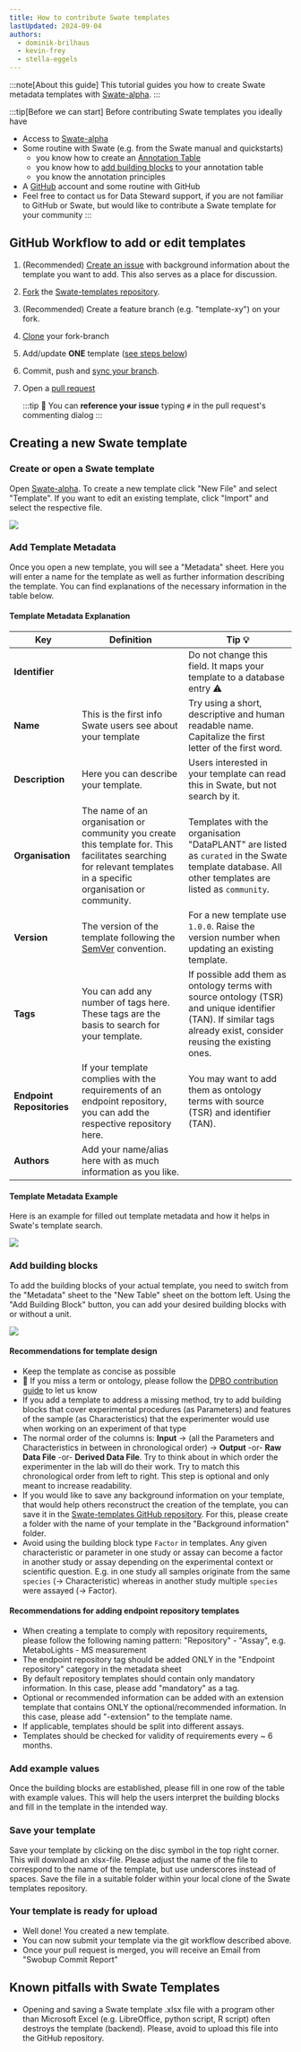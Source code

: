 ```yaml
---
title: How to contribute Swate templates
lastUpdated: 2024-09-04
authors: 
  - dominik-brilhaus
  - kevin-frey
  - stella-eggels
---
```



:::note[About this guide]
This tutorial guides you how to create Swate metadata templates with [Swate-alpha](https://swate-alpha.nfdi4plants.org/).
:::

:::tip[Before we can start]
Before contributing Swate templates you ideally have

- Access to [Swate-alpha](https://swate-alpha.nfdi4plants.org/)
- Some routine with Swate (e.g. from the Swate manual and quickstarts)
  - you know how to create an [Annotation Table](/swate/annotation-table)
  - you know how to [add building blocks](/swate/building-blocks) to your annotation table
  - you know the annotation principles
- A [GitHub](https://github.com) account and some routine with GitHub
- Feel free to contact us for Data Steward support, if you are not familiar to GitHub or Swate, but would like to contribute a Swate template for your community
:::

## GitHub Workflow to add or edit templates

<Steps>

1. (Recommended) [Create an issue](https://github.com/nfdi4plants/Swate-templates/issues/new/choose) with background information about the template you want to add. This also serves as a place for discussion.
2. [Fork](https://docs.github.com/en/get-started/quickstart/fork-a-repo) the [Swate-templates repository](https://github.com/nfdi4plants/Swate-templates).
3. (Recommended) Create a feature branch (e.g. "template-xy") on your fork.
4. [Clone](https://docs.github.com/en/repositories/creating-and-managing-repositories/cloning-a-repository) your fork-branch
5. Add/update **ONE** template ([see steps below](#creating-a-new-swate-template))
6. Commit, push and [sync your branch](https://docs.github.com/en/pull-requests/collaborating-with-pull-requests/working-with-forks/syncing-a-fork).
7. Open a [pull request](https://docs.github.com/en/pull-requests/collaborating-with-pull-requests/proposing-changes-to-your-work-with-pull-requests/about-pull-requests)

    :::tip
    👀 You can **reference your issue** typing `#` in the pull request's commenting dialog
    :::

</Steps>

## Creating a new Swate template

### Create or open a Swate template

Open [Swate-alpha](https://swate-alpha.nfdi4plants.org/). To create a new template click "New File" and select "Template". If you want to edit an existing template, click "Import" and select the respective file.

![](@images/swate/swate-alpha-template-new.png)

### Add Template Metadata

Once you open a new template, you will see a "Metadata" sheet. Here you will enter a name for the template as well as further information describing the template. You can find explanations of the necessary information in the table below.

#### Template Metadata Explanation

Key | Definition | Tip 💡
------- | ------- | -------
**Identifier** |   | Do not change this field. It maps your template to a database entry ⚠️
**Name** |  This is the first info Swate users see about your template  |  Try using a short, descriptive and human readable name. Capitalize the first letter of the first word.
**Description** |  Here you can describe your template. |  Users interested in your template can read this in Swate, but not search by it.
**Organisation** |  The name of an organisation or community you create this template for. This facilitates searching for relevant templates in a specific organisation or community. |  Templates with the organisation "DataPLANT" are listed as `curated` in the Swate template database. All other templates are listed as `community`.
**Version** |  The version of the template following the [SemVer](https://semver.org/) convention.  |  For a new template use `1.0.0`. Raise the version number when updating an existing template.
**Tags** |  You can add any number of tags here. These tags are the basis to search for your template. | If possible add them as ontology terms with source ontology (TSR) and unique identifier (TAN). If similar tags already exist, consider reusing the existing ones.
**Endpoint Repositories** |  If your template complies with the requirements of an endpoint repository, you can add the respective repository here. | You may want to add them as ontology terms with source (TSR) and identifier (TAN).
**Authors** |  Add your name/alias here with as much information as you like.

#### Template Metadata Example

Here is an example for filled out template metadata and how it helps in Swate's template search.

![](@images/swate/swate-alpha-template-metadata.png)

### Add building blocks

To add the building blocks of your actual template, you need to switch from the "Metadata" sheet to the "New Table" sheet on the bottom left. Using the "Add Building Block" button, you can add your desired building blocks with or without a unit.

![](@images/swate/swate-alpha-building-block.png)

#### Recommendations for template design

- Keep the template as concise as possible
- 👀 If you miss a term or ontology, please follow the [DPBO contribution guide](https://github.com/nfdi4plants/nfdi4plants_ontology) to let us know
- If you add a template to address a missing method, try to add building blocks that cover experimental procedures (as Parameters) and features of the sample (as Characteristics) that the experimenter would use when working on an experiment of that type
- The normal order of the columns is: **Input** -> (all the Parameters and Characteristics in between in chronological order) -> **Output** -or- **Raw Data File** -or- **Derived Data File**. Try to think about in which order the experimenter in the lab will do their work. Try to match this chronological order from left to right. This step is optional and only meant to increase readability.
- If you would like to save any background information on your template, that would help others reconstruct the creation of the template, you can save it in the [Swate-templates GitHub repository](https://github.com/nfdi4plants/Swate-templates/tree/main/background%20information). For this, please create a folder with the name of your template in the "Background information" folder.
- Avoid using the building block type `Factor` in templates. Any given characteristic or parameter in one study or assay can become a factor in another study or assay depending on the experimental context or scientific question. E.g. in one study all samples originate from the same `species` (-> Characteristic) whereas in another study multiple `species` were assayed (-> Factor).

#### Recommendations for adding endpoint repository templates

- When creating a template to comply with repository requirements, please follow the following naming pattern: "Repository" - "Assay", e.g. MetaboLights - MS measurement
- The endpoint repository tag should be added ONLY in the "Endpoint repository" category in the metadata sheet
- By default repository templates should contain only mandatory information. In this case, please add "mandatory" as a tag.
- Optional or recommended information can be added with an extension template that contains ONLY the optional/recommended information. In this case, please add "-extension" to the template name.
- If applicable, templates should be split into different assays.
- Templates should be checked for validity of requirements every ~ 6 months.

### Add example values

Once the building blocks are established, please fill in one row of the table with example values. This will help the users interpret the building blocks and fill in the template in the intended way.

### Save your template

Save your template by clicking on the disc symbol in the top right corner. This will download an xlsx-file. Please adjust the name of the file to correspond to the name of the template, but use underscores instead of spaces.
Save the file in a suitable folder within your local clone of the Swate templates repository.

### Your template is ready for upload

- Well done! You created a new template.
- You can now submit your template via the git workflow described above.
- Once your pull request is merged, you will receive an Email from "Swobup Commit Report"

## Known pitfalls with Swate Templates

- Opening and saving a Swate template .xlsx file with a program other than Microsoft Excel (e.g. LibreOffice, python script, R script) often destroys the template (backend). Please, avoid to upload this file into the GitHub repository.
